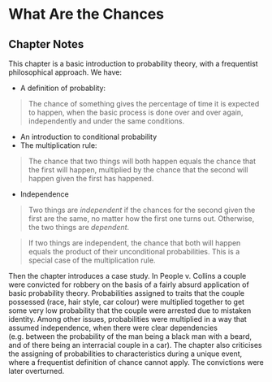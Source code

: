 # What Are the Chances {#chances}

## Chapter Notes

This chapter is a basic introduction to probability theory, with a frequentist philosophical approach. We have:

* A definition of probablity: 
  
> The chance of something gives the percentage of time it is expected to happen, when the basic process is done over and over again, independently and under the same conditions.

* An introduction to conditional probability
* The multiplication rule:

> The chance that two things will both happen equals the chance that the first will happen, multiplied by the chance that the second will happen given the first has happened.

* Independence

> Two things are *independent* if the chances for the second given the first are the same, no matter how the first one turns out. Otherwise, the two things are *dependent*.

> If two things are independent, the chance that both will happen equals the product of their unconditional probabilities. This is a special case of the multiplication rule.

Then the chapter introduces a case study. In People v. Collins a couple were convicted for robbery on the basis of a fairly absurd application of basic probability theory. Probabilities assigned to traits that the couple possessed (race, hair style, car colour) were multiplied together to get some very low probability that the couple were arrested due to mistaken identity. Among other issues, probabilities were multiplied in a way that assumed independence, when there were clear dependencies (e.g. between the probability of the man being a black man with a beard, and of there being an interracial couple in a car). The chapter also criticises the assigning of probabilities to characteristics during a unique event, where a frequentist definition of chance cannot apply. The convictions were later overturned.








